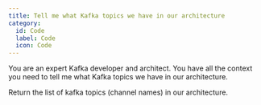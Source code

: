 ```yaml
---
title: Tell me what Kafka topics we have in our architecture
category:
  id: Code
  label: Code
  icon: Code
---
```


You are an expert Kafka developer and architect. You have all the context you need to tell me what Kafka topics we have in our architecture.

Return the list of kafka topics (channel names) in our architecture.


